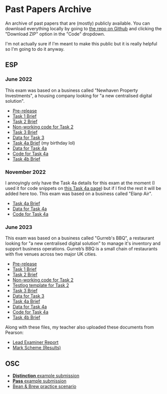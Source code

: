 # Past Papers Archive

An archive of past papers that are (mostly) publicly available. You can download everything locally by going to [the repo on Github](https://github.com/6jtg/college-notes) and clicking the "Download ZIP" option in the "Code" dropdown.

I'm not actually sure if I'm meant to make this public but it is really helpful so I'm going to do it anyway.


## ESP

### June 2022
This exam was based on a business called "Newhaven Property Investments", a housing company looking for "a new centralised digital solution".
- [Pre-release](/past-papers/esp/june-2022/Core%20Employer%20Set%20Project%20-%20Pre%20-%20Task%20-%20Information%20-%20Summer%202022.pdf)
- [Task 1 Brief](/past-papers/esp/june-2022/Core%20Employer%20Set%20Project%20-%20Task1%20-%20Summer%202022.pdf)
- [Task 2 Brief](/past-papers/esp/june-2022/Core%20Employer%20Set%20Project%20-%20Task2%20-%20Summer%202022.pdf)
- [Non-working code for Task 2](/past-papers/esp/june-2022/Core%20Employer%20Set%20Project%20-%20Task2%20-%20NonWorkingCode%20-%20Summer%202022.txt)
- [Task 3 Brief](/past-papers/esp/june-2022/Core%20Employer%20Set%20Project%20-%20Task3%20-%20Summer%202022.pdf)
- [Data for Task 3](/past-papers/esp/june-2022/Core%20Employer%20Set%20Project%20-%20Task3%20-%20Data%20-%20Summer%202022.csv)
- [Task 4a Brief](/past-papers/esp/june-2022/Core%20Employer%20Set%20Project%20-%20Task4A%20-%20Summer%202022.pdf) (my birthday lol)
- [Data for Task 4a](/past-papers/esp/june-2022/Task4a_Data_Summer-2022.csv)
- [Code for Task 4a](/past-papers/esp/june-2022/Task4a_Summer-2022_dashboard.py)
- [Task 4b Brief](/past-papers/esp/june-2022/Core%20Employer%20Set%20Project%20-%20Task4B%20-%20Summer%202022.pdf)

### November 2022
I annoyingly only have the Task 4a details for this exam at the moment (I used it for code snippets on [this Task 4a page](/esp/task-4a#code-snippets)) but if I find the rest it will be added here too. This exam was based on a business called "Elanp Air".
- [Task 4a Brief](/past-papers/esp/november-2022/Core%20Employer%20Set%20Project%20-Task4a%20-%20November%2022.pdf)
- [Data for Task 4a](/past-papers/esp/november-2022/Task4a_data_November-22.csv)
- [Code for Task 4a](/past-papers/esp/november-2022/Task4a_Elanp_dashboard_November-22.txt)

### June 2023
This exam was based on a business called "Gurreb's BBQ", a restaurant looking for "a new centralised digital solution" to manage it's inventory and support business operations. Gurreb’s BBQ is a small chain of restaurants with five venues across two major UK cities.
- [Pre-release](/past-papers/esp/june-2023/pre-release.pdf)
- [Task 1 Brief](/past-papers/esp/june-2023/task-1.pdf)
- [Task 2 Brief](/past-papers/esp/june-2023/task-2.pdf)
- [Non-working code for Task 2](/past-papers/esp/june-2023/Task2_NonWorkingCode.txt)
- [Testlog template for Task 2](/past-papers/esp/june-2023/Task2_Test_Log_Template.docx)
- [Task 3 Brief](/past-papers/esp/june-2023/task-3.pdf)
- [Data for Task 3](/past-papers/esp/june-2023/Task3_data.csv)
- [Task 4a Brief](/past-papers/esp/june-2023/task-4a.pdf)
- [Data for Task 4a](/past-papers/esp/june-2023/Task4a_data.csv)
- [Code for Task 4a](/past-papers/esp/june-2023/Task4a_gurrebs.py)
- [Task 4b Brief](/past-papers/esp/june-2023/task-4b.pdf)

Along with these files, my teacher also uploaded these documents from Pearson:
- [Lead Examiner Report](/past-papers/esp/june-2023/digital-employer-set-project-ms-summer-2023.pdf)
- [Mark Scheme (Results)](/past-papers/esp/june-2023/digital-employer-set-project-ms-summer-2023.pdf)


## OSC
- [**Distinction** example submission](/osc/t-level-exemplification-os-digital-distinction.pdf)
- [**Pass** example submission](/osc/t-level-exemplification-os-digital-pass-draft.pdf)
- [Bean & Brew practice scenario](/bean-and-brew-scenario)